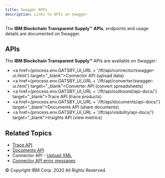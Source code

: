 ```yaml
---
title: Swagger APIs
description: Links to APIs on Swagger
---
```


<PageDescription>

The **IBM Blockchain Transparent Supply™** **APIs**, endpoints and usage details are documented on Swagger.

</PageDescription>

## APIs

The **IBM Blockchain Transparent Supply™** APIs are available on Swagger:

- <a href={process.env.GATSBY_UI_URL + '/ift/api/connector/swagger-ui.html'} target="_blank">Connector API</a> (upload data)
- <a href={process.env.GATSBY_UI_URL + '/ift/api/converter/swagger-ui.html'} target="_blank">Converter API</a> (convert spreadsheets)
- <a href={process.env.GATSBY_UI_URL + '/ift/api/outbound/api-docs/'} target="_blank">Trace API</a> (trace products)
- <a href={process.env.GATSBY_UI_URL + '/ift/api/documents/api-docs/'} target="_blank">Documents API</a> (share documents)
- <a href={process.env.GATSBY_UI_URL + '/ift/api/visibility/api-docs/'} target="_blank">Insights API</a> (view metrics)

## Related Topics

- [Trace API](/apis/trace-api)
- [Documents API](/apis/documents-api)
- Connector API - [Upload XML](/onboarding/upload-xml)
- [Connector API error messages](/apis/connector-api-error-messages)

<PageCopyright>© Copyright IBM Corp. 2020 All Rights Reserved.</PageCopyright>
